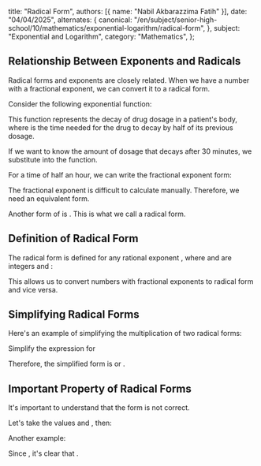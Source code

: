   title: "Radical Form",
  authors: [{ name: "Nabil Akbarazzima Fatih" }],
  date: "04/04/2025",
  alternates: {
    canonical:
      "/en/subject/senior-high-school/10/mathematics/exponential-logarithm/radical-form",
  },
  subject: "Exponential and Logarithm",
  category: "Mathematics",
};

## Relationship Between Exponents and Radicals

Radical forms and exponents are closely related. When we have a number with a fractional exponent, we can convert it to a radical form.

Consider the following exponential function:

<BlockMath math="f(x) = 50(0.5)^x" />

This function represents the decay of drug dosage in a patient's body, where <InlineMath math="x" /> is the time needed for the drug to decay by half of its previous dosage.

If we want to know the amount of dosage that decays after 30 minutes, we substitute <InlineMath math="x = 30" /> into the function.

<BlockMath math="f(30) = 50(0.5)^{30}" />

For a time of half an hour, we can write the fractional exponent form:

<BlockMath math="f\left(\frac{1}{2}\right) = 50(0.5)^{\frac{1}{2}}" />

The fractional exponent <InlineMath math="(0.5)^{\frac{1}{2}}" /> is difficult to calculate manually. Therefore, we need an equivalent form.

Another form of <InlineMath math="(0.5)^{\frac{1}{2}}" /> is <InlineMath math="\sqrt{0.5}" />. This is what we call a radical form.

## Definition of Radical Form

The radical form is defined for any rational exponent <InlineMath math="\frac{m}{n}" />, where <InlineMath math="m" /> and <InlineMath math="n" /> are integers and <InlineMath math="n > 0" />:

<BlockMath math="a^{\frac{m}{n}} = (\sqrt[n]{a})^m \text{ or } a^{\frac{m}{n}} = \sqrt[n]{a^m}" />

This allows us to convert numbers with fractional exponents to radical form and vice versa.

## Simplifying Radical Forms

Here's an example of simplifying the multiplication of two radical forms:

Simplify the expression <InlineMath math="(2\sqrt{x})(3\sqrt[3]{x})" /> for <InlineMath math="x > 0" />

<BlockMath
  math="\begin{align}
(2\sqrt{x})(3\sqrt[3]{x}) &= (2x^{\frac{1}{2}})(3x^{\frac{1}{3}}) \\
&= 2 \cdot 3 \cdot x^{\frac{1}{2} + \frac{1}{3}} \\
&= 6x^{\frac{3+2}{6}} \\
&= 6x^{\frac{5}{6}} \\
&= 6\sqrt[6]{x^5}
\end{align}"
/>

Therefore, the simplified form is <InlineMath math="6x^{\frac{5}{6}}" /> or <InlineMath math="6\sqrt[6]{x^5}" />.

## Important Property of Radical Forms

It's important to understand that the form <InlineMath math="\sqrt{a+b} = \sqrt{a} + \sqrt{b}" /> is not correct.

Let's take the values <InlineMath math="a = 4" /> and <InlineMath math="b = 9" />, then:

<BlockMath math="\sqrt{4 + 9} = \sqrt{13} \neq \sqrt{4} + \sqrt{9} = 2 + 3 = 5" />

Another example:

<div className="flex flex-col gap-4">
  <BlockMath math="\sqrt{16 + 9} = \sqrt{25} = 5" />
  <BlockMath math="\sqrt{16} + \sqrt{9} = 4 + 3 = 7" />
</div>

Since <InlineMath math="5 \neq 7" />, it's clear that <InlineMath math="\sqrt{a+b} \neq \sqrt{a} + \sqrt{b}" />.
